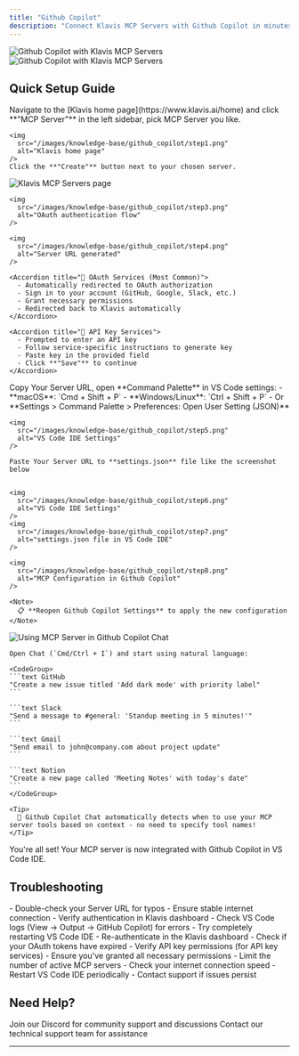 ```yaml
---
title: "Github Copilot"
description: "Connect Klavis MCP Servers with Github Copilot in minutes and supercharge your AI coding experience"
---
```

<img
  className="block dark:hidden"
  src="/images/knowledge-base/github_copilot/Github_Copilot.png"
  alt="Github Copilot with Klavis MCP Servers"
/>
<img
  className="hidden dark:block"
  src="/images/knowledge-base/github_copilot/Github_Copilot.png"
  alt="Github Copilot with Klavis MCP Servers"
/>

## Quick Setup Guide

<Steps>
  <Step title="Access Klavis MCP Servers">
    Navigate to the [Klavis home page](https://www.klavis.ai/home) and click **"MCP Server"** in the left sidebar, pick MCP Server you like.
    
    <img
      src="/images/knowledge-base/github_copilot/step1.png"
      alt="Klavis home page"
    />    
    Click the **"Create"** button next to your chosen server.
  </Step>

  <Step title="Complete Authentication">
    <img
      src="/images/knowledge-base/github_copilot/step2.png"
      alt="Klavis MCP Servers page"
    />
    
    <img
      src="/images/knowledge-base/github_copilot/step3.png"
      alt="OAuth authentication flow"
    />
    
    <img
      src="/images/knowledge-base/github_copilot/step4.png"
      alt="Server URL generated"
    />
    
    <Accordion title="🔐 OAuth Services (Most Common)">
      - Automatically redirected to OAuth authorization
      - Sign in to your account (GitHub, Google, Slack, etc.)
      - Grant necessary permissions
      - Redirected back to Klavis automatically
    </Accordion>
    
    <Accordion title="🔑 API Key Services">
      - Prompted to enter an API key
      - Follow service-specific instructions to generate key
      - Paste key in the provided field
      - Click **"Save"** to continue
    </Accordion>
  </Step>



  <Step title="Configure Github Copilot">
    Copy Your Server URL, open **Command Palette** in VS Code settings:
    - **macOS**: `Cmd + Shift + P`
    - **Windows/Linux**: `Ctrl + Shift + P`
    - Or **Settings > Command Palette > Preferences: Open User Setting (JSON)**

    <img
      src="/images/knowledge-base/github_copilot/step5.png"
      alt="VS Code IDE Settings"
    />
    
    Paste Your Server URL to **settings.json** file like the screenshot below


    <img
      src="/images/knowledge-base/github_copilot/step6.png"
      alt="VS Code IDE Settings"
    />
    <img
      src="/images/knowledge-base/github_copilot/step7.png"
      alt="settings.json file in VS Code IDE"
    />

  </Step>

  <Step title="Verify Tools Loading">
    
    <img
      src="/images/knowledge-base/github_copilot/step8.png"
      alt="MCP Configuration in Github Copilot"
    />
    
    <Note>
      📋 **Reopen Github Copilot Settings** to apply the new configuration
    </Note>
    
  </Step>

  <Step title="Start Using in Github Copilot Chat">
    <img
      src="/images/knowledge-base/github_copilot/step9.png"
      alt="Using MCP Server in Github Copilot Chat"
    />
    
    Open Chat (`Cmd/Ctrl + I`) and start using natural language:
    
    <CodeGroup>
    ```text GitHub
    "Create a new issue titled 'Add dark mode' with priority label"
    ```
    
    ```text Slack
    "Send a message to #general: 'Standup meeting in 5 minutes!'"
    ```
    
    ```text Gmail
    "Send email to john@company.com about project update"
    ```
    
    ```text Notion
    "Create a new page called 'Meeting Notes' with today's date"
    ```
    </CodeGroup>
    
    <Tip>
      🎯 Github Copilot Chat automatically detects when to use your MCP server tools based on context - no need to specify tool names!
    </Tip>
  </Step>

  <Step title="Happy Building! 🎉">
    You're all set! Your MCP server is now integrated with Github Copilot in VS Code IDE.
  </Step>
</Steps>

## Troubleshooting

<AccordionGroup>
  <Accordion title="🔧 Tools Not Appearing">
    - Double-check your Server URL for typos
    - Ensure stable internet connection
    - Verify authentication in Klavis dashboard
    - Check VS Code logs (View → Output → GitHub Copilot) for errors
    - Try completely restarting VS Code IDE
  </Accordion>
  
  <Accordion title="🔐 Authentication Issues">
    - Re-authenticate in the Klavis dashboard
    - Check if your OAuth tokens have expired
    - Verify API key permissions (for API key services)
    - Ensure you've granted all necessary permissions
  </Accordion>
  
  <Accordion title="⚡ Performance Issues">
    - Limit the number of active MCP servers
    - Check your internet connection speed
    - Restart VS Code IDE periodically
    - Contact support if issues persist
  </Accordion>
</AccordionGroup>

## Need Help?

<CardGroup cols={2}>
  <Card title="Community" icon="discord">
    Join our Discord for community support and discussions
  </Card>
  <Card title="Support" icon="headphones">
    Contact our technical support team for assistance
  </Card>
</CardGroup>

---